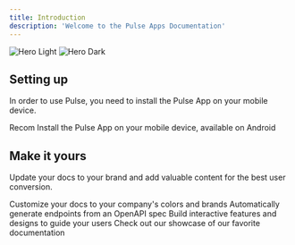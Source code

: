 ```yaml
---
title: Introduction
description: 'Welcome to the Pulse Apps Documentation'
---
```


<img
  className="block dark:hidden w-full"
  src="/images/hero-pulse.svg"
  alt="Hero Light"
/>
<img
  className="hidden dark:block w-full"
  src="/images/hero-pulse.svg"
  alt="Hero Dark"
/>

## Setting up

In order to use Pulse, you need to install the Pulse App on your mobile device.

<CardGroup cols={2}>
  <Card
    title="Get on iOS"
    icon="apple"
    href="https://apps.apple.com/app/pulse-app/id6444389809"
  >
    Recom
  </Card>
  <Card
    title="Get on Android"
    icon="android"
    href="https://play.google.com/store/apps/details?id=com.pulse.app"
  >
    Install the Pulse App on your mobile device, available on Android
  </Card>
</CardGroup>

## Make it yours

Update your docs to your brand and add valuable content for the best user conversion.

<CardGroup cols={2}>
  <Card
    title="Customize Style"
    icon="palette"
    href="https://mintlify.com/docs/settings/global"
  >
    Customize your docs to your company's colors and brands
  </Card>
  <Card
    title="Reference APIs"
    icon="code"
    href="https://mintlify.com/docs/api-playground/openapi"
  >
    Automatically generate endpoints from an OpenAPI spec
  </Card>
  <Card
    title="Add Components"
    icon="screwdriver-wrench"
    href="https://mintlify.com/docs/components/accordion"
  >
    Build interactive features and designs to guide your users
  </Card>
  <Card
    title="Get Inspiration"
    icon="stars"
    href="https://mintlify.com/customers"
  >
    Check out our showcase of our favorite documentation
  </Card>
</CardGroup>
